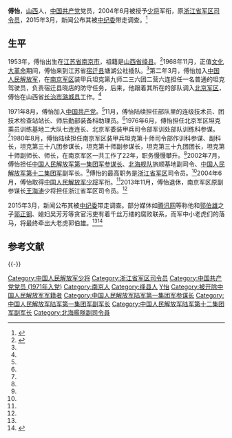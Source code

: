 '''傅怡'''{{BD|1953年|11月|||catIdx=F}}，[[山西省|山西]]人，[[中国共产党|中国共产党]]党员，2004年6月被授予[[中国人民解放军少将|少将]]军衔，原[[浙江省军区|浙江省军区]][[司令员|司令员]]，2015年3月，新闻公布其被[[中纪委|中纪委]]带走调查。<ref name="lion">{{cite web|url=http://news.china.com/domestic/945/20150317/19391440.html|title=傅怡个人简历|accessdate=2015-03-17|work=中华网|language=|deadurl=yes|archiveurl=https://web.archive.org/web/20150402090220/http://news.china.com/domestic/945/20150317/19391440.html|archivedate=2015-04-02|df=}}</ref>

==生平==
1953年，傅怡出生在[[江苏省|江苏省]][[南京市|南京市]]，祖籍是[[山西省|山西省]][[绛县|绛县]]。<ref name="fish">{{cite web |url=http://news.china.com/domestic/945/20150317/19391435.html |title=浙江省军区原司令员傅怡少将被查 2013年已退休 |accessdate=2015-03-17 |work=中华网 |deadurl=yes |archiveurl=https://web.archive.org/web/20150402105915/http://news.china.com/domestic/945/20150317/19391435.html |archivedate=2015-04-02 |df= }}</ref>1968年11月，正值[[文化大革命|文化大革命]]期间，傅怡来到江苏省[[宿迁县|宿迁县]]塘湖公社插队。<ref name="fish" />第二年3月，傅怡加入[[中国人民解放军|中国人民解放军]]，在[[南京军区|南京军区]]装甲兵坦克第九师二三六团二营六连担任一名普通的坦克驾驶员，负责宿迁县晓店的防守任务，后来，他跟着其所在的部队调入[[北京军区|北京军区]]，傅怡在山西省[[长治市|长治市]][[潞城县|潞城县]]工作。<ref name="fish" />

1971年8月，傅怡加入[[中国共产党|中国共产党]]。<ref name="fish" />11月，傅怡陆续担任部队里的连级技术员、团技术检查站站长、师后勤部装备科助理员。<ref name="fish" />1976年6月，傅怡担任北京军区坦克乘员训练基地二大队七连连长、北京军委装甲兵司令部军训处部队训练科参谋。<ref name="fish" />1980年8月，傅怡陆续担任南京军区装甲兵坦克第十师司令部作训科参谋、副科长，坦克第三十八团参谋长，坦克第十师副参谋长，坦克第三十九团团长，坦克第十师副师长、师长，在南京军区一共工作了22年，职务慢慢攀升。<ref name="fish" />2002年7月，傅怡担任[[中国人民解放军第一集团军|中国人民解放军第一集团军]][[参谋长|参谋长]]、[[北海舰队|北海舰队]]旅顺基地副司令、[[中国人民解放军第十二集团军|中国人民解放军第十二集团军]]副军长。<ref name="fish" />傅怡的最高职务是[[浙江省军区|浙江省军区]]司令员。<ref name="fish" />2004年6月，傅怡取得[[中国人民解放军少将|中国人民解放军少将]]军衔。<ref name="fish" />2013年11月，傅怡退休，南京军区原副参谋长[[王海涛_(解放军)|王海涛]]少将担任浙江省军区司令员。<ref name="fish" />

2015年3月，新闻公布其被[[中纪委|中纪委]]带走调查。部分媒体如[[腾讯网|腾讯网]]等称他和[[郭伯雄|郭伯雄]]之子[[郭正钢|郭正钢]]、媳妇吴芳芳等贪官污吏有着千丝万缕的腐败联系，而军中小老虎们的落马，将最终牵出大老虎郭伯雄。<ref name="fish"/><ref name="tiger">{{cite web |url=http://news.qq.com/a/20150317/012804.htm |title=浙江省军区原司令员傅怡少将被查 2013年已退休 |accessdate=2015-03-17 |work=腾讯网 |archive-date=2019-10-16 |archive-url=https://web.archive.org/web/20191016235929/https://news.qq.com/a/20150317/012804.htm |dead-url=no }}</ref>

== 参考文献 ==
{{Reflist}}

{{-}}
{{start box}}
{{s-mil|pla}}
{{s-before|[[王贺文|王贺文]]}}
{{s-title|[[中国人民解放军浙江省军区|中国人民解放军浙江省军区]][[司令员|司令员]]|2009年10月－2013年12月}}
{{s-after|[[王海涛_(解放军)|王海涛]]}}
{{end box}}
{{中共十八大到十九大期间的反腐败工作}}

{{DEFAULTSORT:F傅}}
[[Category:中国人民解放军少将|Category:中国人民解放军少将]]
[[Category:浙江省军区司令员|Category:浙江省军区司令员]]
[[Category:中国共产党党员_(1971年入党)|Category:中国共产党党员 (1971年入党)]]
[[Category:南京人|Category:南京人]]
[[Category:绛县人|Category:绛县人]]
[[Category:傅姓|Y怡]]
[[Category:被开除中国人民解放军军籍者|Category:被开除中国人民解放军军籍者]]
[[Category:中国人民解放军陆军第一集团军参谋长|Category:中国人民解放军陆军第一集团军参谋长]]
[[Category:中国人民解放军陆军第一集团军副军长|Category:中国人民解放军陆军第一集团军副军长]]
[[Category:中国人民解放军陆军第十二集团军副军长|Category:中国人民解放军陆军第十二集团军副军长]]
[[Category:北海艦隊副司令員|Category:北海艦隊副司令員]]